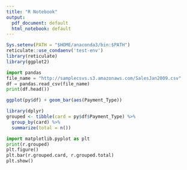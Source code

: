```yaml
---
title: "R Notebook"
output:
  pdf_document: default
  html_notebook: default
---
```



```r
Sys.setenv(PATH = "$HOME/anaconda3/bin:$PATH")
reticulate::use_condaenv('test-env')
library(reticulate)
library(ggplot2)
```


```python
import pandas
file_name = "http://samplecsvs.s3.amazonaws.com/SalesJan2009.csv"
df = pandas.read_csv(file_name)
print(df.head())
```

```r
ggplot(py$df) + geom_bar(aes(Payment_Type))
```

```r
library(dplyr)
grouped <- tibble(card = py$df$Payment_Type) %>% 
  group_by(card) %>% 
  summarize(total = n())
```

```python
import matplotlib.pyplot as plt
print(r.grouped)
plt.figure()
plt.bar(r.grouped.card, r.grouped.total)
plt.show()
```



